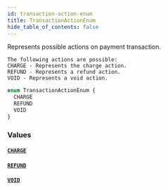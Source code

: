 ```yaml
---
id: transaction-action-enum
title: TransactionActionEnum
hide_table_of_contents: false
---
```


Represents possible actions on payment transaction.

    The following actions are possible:
    CHARGE - Represents the charge action.
    REFUND - Represents a refund action.
    VOID - Represents a void action.

```graphql
enum TransactionActionEnum {
  CHARGE
  REFUND
  VOID
}
```

### Values

#### [`CHARGE`](#)

#### [`REFUND`](#)

#### [`VOID`](#)
